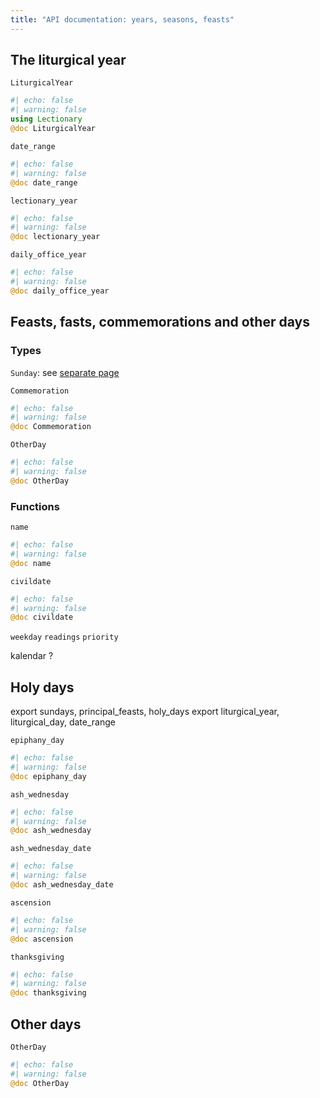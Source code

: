 ```yaml
---
title: "API documentation: years, seasons, feasts"
---
```



## The liturgical year

`LiturgicalYear` 

:::{.callout-note appearance="minimal"}
```julia
#| echo: false
#| warning: false
using Lectionary
@doc LiturgicalYear
```
:::


`date_range`

:::{.callout-note appearance="minimal"}
```julia
#| echo: false
#| warning: false
@doc date_range
```
:::

`lectionary_year`

:::{.callout-note appearance="minimal"}
```julia
#| echo: false
#| warning: false
@doc lectionary_year
```
:::



`daily_office_year`

:::{.callout-note appearance="minimal"}
```julia
#| echo: false
#| warning: false
@doc daily_office_year
```
:::



## Feasts, fasts, commemorations and other days

### Types

`Sunday`: see [separate page](./sundays.qmd)

`Commemoration`

:::{.callout-note appearance="minimal"}
```julia
#| echo: false
#| warning: false
@doc Commemoration
```
:::

`OtherDay`

:::{.callout-note appearance="minimal"}
```julia
#| echo: false
#| warning: false
@doc OtherDay
```
:::


### Functions


`name`

:::{.callout-note appearance="minimal"}
```julia
#| echo: false
#| warning: false
@doc name
```
:::








`civildate`

:::{.callout-note appearance="minimal"}
```julia
#| echo: false
#| warning: false
@doc civildate
```
:::


`weekday`
`readings`
`priority`


kalendar ?



## Holy days



export sundays, principal_feasts, holy_days
export liturgical_year, liturgical_day, date_range


`epiphany_day`


:::{.callout-note appearance="minimal"}
```julia
#| echo: false
#| warning: false
@doc epiphany_day
```
:::

`ash_wednesday`

:::{.callout-note appearance="minimal"}
```julia
#| echo: false
#| warning: false
@doc ash_wednesday
```
:::


`ash_wednesday_date`

:::{.callout-note appearance="minimal"}
```julia
#| echo: false
#| warning: false
@doc ash_wednesday_date
```
:::

`ascension`


:::{.callout-note appearance="minimal"}
```julia
#| echo: false
#| warning: false
@doc ascension
```
:::

`thanksgiving`

:::{.callout-note appearance="minimal"}
```julia
#| echo: false
#| warning: false
@doc thanksgiving
```
:::

## Other days

`OtherDay`

:::{.callout-note appearance="minimal"}
```julia
#| echo: false
#| warning: false
@doc OtherDay
```
:::
